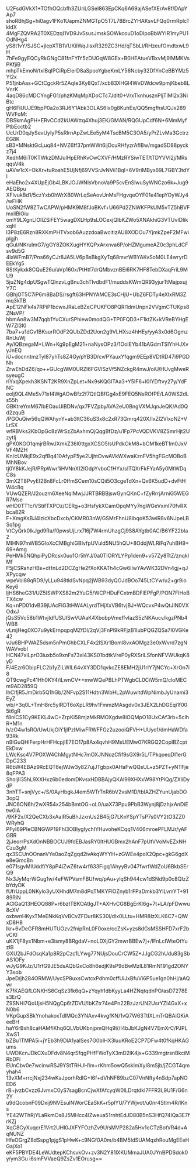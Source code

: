 U2FsdGVkX1+TOfhOQcbfh3ZUriLGSeI863EpCKq6A69ajASefXErAv8f/DApYAp7
shoRBhjSg+hi0agv1FKo1UapmZNMGTpO5T7L78BrcZYHAKsvLFQq0rmRplcTkidX
4MgFZQVRA2T0XEDzqI1VD9Jv5susJmskSOWkcouD1oDIpoBbWYIR1myPU1OdNHg4
yS8t1vY/SJSC+jlepXTB1VUKilWqJisxR329ZC3Hd/qTSbLl/RHzeufOmdtxwL9H
7hFe9gyEQCyRkGNgC81fnFYlY5zDUGqW8GEx+B0HEAtueVBxvMj9lMMKVsPKfjiB
mhpTkEmoN/txIBqIPCiRpElerD8aSpooYgbeKmLY56Ncby32DfYnCeBBYMz5Yl2x
P51jnbAas+GCtCgckRr5ZAqIe3Ky8QxT/xcb83XHGl4WvDWdcw9pmjKbeb8LVnrK
4aqD86cMDCYngFG1/phzKMqMpXDoCTc7JdIt0+VrxTknhusznPljTlMl2x3NiBtc
gH6FiUUJE9bpP0a2o3RJ6Y1Abk3OLAS6Ix0g8KuhEx/QQ5mgfhsUQJx289WVFoMt
DBSkmAgPH+ERvCCd2kUAWttq4Xhuj3EK/GMAN/RQGUpCdf6N+6MmMyfPtbEcctb2
UcUrD0qJySevUyIyP5sRIrnApZwLEe5yM4TscBM5C3OA5/yPrZLvMa3GctrzEG8K
sB3+MNsktGcLuq84+NVZ6ff37pmWWt6ijDcuRHfyzrAfIBw/mgadSD88pyckz7j4
XedhM6iT0KTWkzDMJuIHpERhKvCwCXVF/HMzRYSiwTET/tTDYVVI2j/MRsqqsV4k
uAVw1cX+OkXr+tuRoshE5UjNfj69VVSrJvNVii1BqI+6V9riMByx69L7GBY3tdYI
eHaEho2x4XUpEjGb4LBKJOJWNIsVbnoVa9P5cvEnSlwuSyWNCzo6k+Jug9AEQBpu
XFlvukBd1/5czYxb0hWrXB0WrLqSeAovUnMsFHgvqeOYF01e41epYOyWJy4/wFHK
UoSN2fW8ZTwCAPW/pHMK9M8fJoBKvf+U66Pd2ZNWKFPkUM5vTZ5hBVFmxilBiOiu
omY9LXgnLlOlIZSiFEY5wagDXLHp9sLOCexjQIbKZWo5XNAkhiG3VTUvIDIikxqH
I3P8zE6Rzn8RXKmPHTVxob6AuzzdoaBwcitizAU8XODOu7YjmkZpeF2MFwiplgjh
qGuI/NKruImG7/gGY8ZOKXugHYKQPxArxnva6P/oHZMgumeAZ0c3phLdCFsv9d5G
4IaWFmB7/Pns66yCJr8JA5LV6pBsBkgXyTq68mvrWBYAKvSoM0LE4wryrDEEkYg5
6StKykxk8CQuE26u/aVp160x/PtHtf7drQMbvznBEi6RK7HF8TebDXaqFriL9MU9
5juZNg4dpUSgwTQlnzvLgBnu3chTIvdbdF1/muddsKWmQR93yjurTtMajpxujY7C
GBhjOT5C7iP6m8BaDS/rsgft63HPNYAMCE3sCHjU+UbZ6FDTy4eXlxRM3Zmq3kTB
ApE12NFk4s7RPiP1bcwxJRaLeBZeCPUKFO8PQRl1dmUnpn2VVgmCTUKps8ZNsVP/
hbmAn8w3M7qqb1YuCXurSPhiew0modQG+TP0FQD3+F1ktZK+kVReBYHgEW7ZI3I0
7ba7+u1dGv1BKsurROdF2QUbZDd2Uon2g9VLHXsz4hHEy/yyA3x0d6OgmzRnUuWj
Ay/lQBzegaM+LWn+Kg9pEgM21+naNysOPz3/1OolEYb41bAGdmTSIYhHJXvyJnEQ
iU+docnntmzTyl87yhTs8Z4Gy/pYB3D/cv/PYauxYfqgm9EEp8VDtRD47i9PGDNh
ZrwEhDdZ6/qo++GUcgWM0URZI6FGVISzVf5NZckgR4nwJ/oiU/HUvgMweRsyeugC
rlYxqXpekh3KSNT2KR9XnZpLet+Nx9sKQGITAa3+Y5IF6+l0IYDftvy27y/YdFNC
eoIj9QL4MeSv71xf4WgAOwBfz2f7QtlQBfGg4xE9FEQ5NsROfPE/LA0WS2dLs55h
GBKtreYmM67IbEOauUiBDNv/qx7FVZpbyAVA2eU0BngVXMJqnJeQK/Ad0Qd2zquB
/PGOuQiw56qQWAhynY+ab3ltC36uS3x8c2xR73Gmrq420X/IxZI2VlxoNZ+VLrSX
wfRBVks2KbOpGc8zWrSzZbAxhmQjQqgBfDz/u1Fp7PcVQDVKV8ZSmrHjt2UzytIj
gPK0KGO1qmjrBRwJXmkZ36l0ttgxXCSO5IsUPdkOkM8+bCM1keBT1m0JxVVF4MZH
Kn/cUMkjE9x2qfBq410AfypF5ye2UjhtOvwAVkWXwaKznFV5hgFGcMOBoBMhNBov
tj0Y8kKJejR/PRpWwr1iHVNnXI2IOdpYvboCfHYx/sITQXrFkFYaA5y0MtWDqC8s
3mX2T8PvyEI2Bn8FcLr0ffmSCem10sCQii5O3cgeTdXn+Qx6K5udD+dvFtHW4c8q
VUwQZER/J2ouzm6XeeNqIMwjJJRTBRBBjswGynQKnC+fZyRrrjArniG5WEGR7Mse
wHD0TT1c/VStifTXPOz/CERg+o3HsfykXCamOpqMYy7ngWGeVxmI70fvRXbca82R
F+XmgKsBJ4lzicXbcDxcb/CKMR03nW/GSMrFhnU8IbqoK53wiR8v6NJpeLBSq1pg
VtCyQrk0lkJgd9Ra/f0pwsUjLrx7l6j7W4rmUhzgCj9S8AYgtb0AC/B6YF22bIa2
MIHN97mWB5GloXcCMBghiGBIvfpUVuld5NU5hQU+8OddjWLRiFq7uhBH9+69+Amg
PeHMk5NQhpiPyDRcsk0uu1Or5hYJ/0a0TIORYLYPp1den9+v57Zy8TtZ/znqkIMf
F5jCSRahzHBs+dHnLd2DCZgHe2fXoKKATh4cGw6iIwYAvWK32DVn4gj+qJXPycqw
wpeVol88qRD9/yLLu948tldSvNpq2jWB93dyQOJdBOo745LtCYw/u2+gr9ioKey6
IjHS6heG31/UZ5ISWPXS82m2YuG5/WCPHDuFCxtmBDFlEPFgP/PON7FlHoBTX4cw
Kq+nPD01dvB39jUAcFlG3tHW4ALyrdTHjXxVB6tvjBJ+WQcvxP4wQtJIN0VXOdxJ
jQsS5Vc58b1WtvjIdfUSUISwVUAaK4XbobpVmeffvIazS5zNKAucv/kgzPNb4WB8
vLmjHeg0XO7u9ykErnpqpqMZfDI/2qVj3FnPl9kRFjzB1IubPQGZQSa7I0VGKe42
vJu6BHPWAZ5dsm5nPmGhbCXLF4x2lSXr1Boml8vxAOMgz3e0xWvrd7zgNWAVvobI
HCN47xlLprO3iuxb5o9xnFs73xI43KS01bdtkVreP0yRXSrlLSfonNFVWUkqK8yD
F/4Ezr6ObipFLC2b1yZiLWIL64vXY3DD1qvkcZE8EMH2jU1rIY7jNCYc+XrOn7i8
QT9cwgPc41Hh0KY4/iLwnCV++mwWQePBLhPTWgbCL0CiW5mQ/cloMECm9AD2859Q
lhCIfjR5JmDirb5Q1hGb/2NFvp2S11Hdtn3WbHL2pWuwitdWpNimbJyUnami3EyZ
wb/+3q0L+TmH8rc5ylRDT6oXpLR9hv1FmmzMAsgdv0x3JEX2LhDGEqi1f005t6gR
f8nlCS1Cy9KEKL4wC+ZrpKi58mjzMkRMOXgdw8iOQMpO18UxCAf3rb+5cIhR+M1n
h/zO4w1sRO/UwUkjOiY1jIPzIMiwFRWFFGz2uzooiQFVH+UUyo1/dmHaWDfa93Rk
n9IGuQHIFerpHrHFHcpjIE7EO17p8Ax4qvhH9MsUEMw07KRGQ2CopIBZcptEkDxw
LWcKsc4V7POXW4ChMgytNHc7mOXJNNozCfif9sGX9r5L/TPkqoeqDI1erGDpC233
R6bW4EBAz9RcEQT6ejWJw3y827ujJTgbpx0AHaFwQQsUL+z5PZT+yNTFje8qFPA3
SholjII35hL9XXHxz6b0edomDKvsxHDBBAjyQKAl99XHXxW98YtPlQg/ZXliDydP
3nhTT+snjVyc+/S/0AyHbgkJ4em5WTrTnR6bV2vsM1D/tbIAZHZYunUjabDO3opQ
JNC6ON6h/2wXR54x254bBmtOG+oL0/uaX73Ppu9PbB3Wynj8jDzhjxAnDiEtw0IA
/9KF2x/X2QeCXb3xAaIR5uBhJzxnUs2B45jG7LKnYSpYTsP7s0VY2tO3ZZ0WRyhQ
PFyI69PIeCBNGWP19Fhl3OBIygIychIYHuvoheKCqq1V406mroePFLMJr/yAFGBR
2jJeorrPsXdOnNBBOCUJ9fdEBJasRY0ltHUGBmx2hAnF7pUtVVoMvEZxNHCzu3gM
qx3SCUnOOnanVYe0aoZqZgqd2ivAkqWYYH+zGWEe4poX2Qpc+gkG6gdXe8eGmcBn
e071sgvMIUddf/Y8pP4iZwZ6tw4rf633Figq1AhyyBv047fwrfWdZoU6BkbSErQ9
Nx3JyMqrWGug1w/4eFWPVsmFBUfwq/pAu+ylqSh944cw1dSNd9p0c8QIzZbYdyDK
fUfrUppL0NKylo3yUXHhdM7m8dPqTMKYFlOZnyb1rFPaDmkb3YILvmYT+9189RiN
AClGaQ13HEOQ88P+r6bztTBKOAtIgJT+AXHvCG8BgErKl6g+7t+LA/pFDwwu8cXV
oxbwnHKyxTMeENkKqVvBCvZFDur8KS30l/dlx0LLtu+HMR8IzXLK6C7+QlWxD8H8
lkr+6vDeGFR8mHUTUOzv2fnipRnL0F0oxe/ccZsK+yzs8dGsMSSHFD7xrF2bvCKl
uKX1jF8ys1Nbm+e3ismy8BRgdaV+noLDXjGY2mwrBBEw7j+/lFnLcIWteOtYuzIB
GXU2bJFdOsqKa1p8R2pCzc1LYwg77NUjsDouCrCW5Z+JJgCG2hUdu83gSbAS1OFy
wJyG9KJz/U1rfG9JE5dsAQbGxCo8h6edjK9sP9dBwMzlL81RmN191gd2ONYY3sob
JpeD/jh284ORMW/UycSP8uxsCwtcxPdhm0cffUiJxBfuVi6P5ue1gn0hHj/aAQwr
K7fKAEQfLGNKHS6CqSz3fk6qQ+zYqyh1dbKyyLa4HZNqtqdnPO/asD7278Es3ErQ
Z9SNHi7QoUjsH5NQgCp6tZDVU/IbKZtr74e4Pn22BzJzrUN2UsrYZI4GxX+xN0b6
VKpGupSBkYnohakoxTdlMQc3YNAxv4kvgfKN/1vQ7W63TtIXLmTrQBAiGKiAeeBH
haY6rBxh8caHAMflKhq6QLVbUKbnjpmQHq9l//I4bJbKJgN4V7EmXrC/PJPLXwS1
bZBu1TMPA5i+jYEb3h9DlA1yaISes7G0bIHX3luuKRoE2CP7DFw4t0fKqHKAGums
UWDKcnJDkCXuDFdv8N4qrSfqgPHfFWoTyX3mD2lK4jx+G339mgtrsnBkciMRbDFi
EUnCbv0e7wcinwRSJ9YStTRHJH1m+rKhm5owQ5skImXyI8mSjb/jZCGT4qmyhah4
13vXM+rrcjNxj234wKaJporhRdIG+I6f+dVhNF89bzC07VnNfty4nSdp7apNOED6
rB+jvzbCvzz6JvmxC0yS7sagBcnCjwXfAfcyqW0ILDrqtdkI7FFR3L9U1F/G6n2Y
u9dQcobnF09Dxij9NVEsulNWorCEaSkK+r5plYU/7YWjvot/u0nr4Stlm4R/IKns
YE42WThRjYLaRkmOs8J5MHcc4lZweua51rnhtEdJD80B5nS3HfQ74IQa3E7frKZj
XqC8CyXuqcrE1Vrt2UHI0JXFYFOzhZv9U/sMVP282a5Hv1oCTzBotVR4d+AqNUNZ
HfeOGrgZ8dSspg1pjgS1pHwK+c9NGf0A0m/b4BM5IdSUAMqxhRouMgEEeHGajXo1
eKF5PBYDE4LeWJdtepKChsvkOv+zv3N2Y81lXKUMmaJUA0JYnBPDSdok0y/ym3Gu
i6smFVVaeQ9ZsZv1EOrusg==
